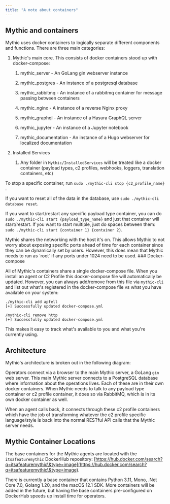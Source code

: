 ```yaml
---
title: "A note about containers"
---
```




## Mythic and containers

Mythic uses docker containers to logically separate different components and functions. There are three main categories:

1. Mythic's main core. This consists of docker containers stood up with docker-compose:

   1. mythic\_server - An GoLang gin webserver instance

   2. mythic\_postgres - An instance of a postgresql database

   3. mythic\_rabbitmq - An instance of a rabbitmq container for message passing between containers

   4. mythic\_nginx - A instance of a reverse Nginx proxy

   5. mythic\_graphql - An instance of a Hasura GraphQL server

   6. mythic\_jupyter - An instance of a Jupyter notebook

   7. mythic\_documentation - An instance of a Hugo webserver for localized documentation

2. Installed Services

   1. Any folder in `Mythic/InstalledServices` will be treated like a docker container (payload types, c2 profiles, webhooks, loggers, translation containers, etc)

To stop a specific container, run `sudo ./mythic-cli stop {c2_profile_name}` .

If you want to reset all of the data in the database, use `sudo ./mythic-cli database reset`.

If you want to start/restart any specific payload type container, you can do `sudo ./mythic-cli start {payload_type_name}` and just that container will start/restart. If you want to start multiple, just do spaces between them: `sudo ./mythic-cli start {container 1} {container 2}`.

<Info>
Mythic shares the networking with the host it's on. This allows Mythic to not worry about exposing specific ports ahead of time for each container since they can be dynamically set by users. However, this does mean that Mythic needs to run as `root` if any ports under 1024 need to be used.
</Info>
### Docker-compose

All of Mythic's containers share a single docker-compose file. When you install an agent or C2 Profile this docker-compose file will automatically be updated. However, you can always add/remove from this file via `mythic-cli` and list out what's registered in the docker-compose file vs what you have available on your system:

```
./mythic-cli add apfell
[+] Successfully updated docker-compose.yml

/mythic-cli remove http
[+] Successfully updated docker-compose.yml
```

This makes it easy to track what's available to you and what you're currently using.

## Architecture

Mythic's architecture is broken out in the following diagram:

Operators connect via a browser to the main Mythic server, a GoLang `gin` web server. This main Mythic server connects to a PostgreSQL database where information about the operations lives. Each of these are in their own docker containers. When Mythic needs to talk to any payload type container or c2 profile container, it does so via RabbitMQ, which is in its own docker container as well.

When an agent calls back, it connects through these c2 profile containers which have the job of transforming whatever the c2 profile specific language/style is back into the normal RESTful API calls that the Mythic server needs.

## Mythic Container Locations

The base containers for the Mythic agents are located with the `itsafeaturemythic` DockerHub repository: [https://hub.docker.com/search?q=itsafeaturemythic\&type=image](https://hub.docker.com/search?q=itsafeaturemythic\&type=image).

There is currently a base container that contains Python 3.11, Mono, .Net Core 7.0, Golang 1.20, and the macOS 12.1 SDK. More containers will be added in the future, but having the base containers pre-configured on DockerHub speeds up install time for operators.
